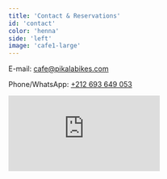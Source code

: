 ```yaml
---
title: 'Contact & Reservations'
id: 'contact'
color: 'henna'
side: 'left'
image: 'cafe1-large'
---
```


E-mail: [cafe@pikalabikes.com](mailto:cafe@pikalabikes.com)

Phone/WhatsApp: [+212 693 649 053](tel:+212693649053)

<InstagramIcon link='http://www.instagram.com/pikalacafe' />

<iframe src="https://www.google.com/maps/embed?pb=!1m18!1m12!1m3!1d3397.0848635503344!2d-7.997596122710554!3d31.63152674163891!2m3!1f0!2f0!3f0!3m2!1i1024!2i768!4f13.1!3m3!1m2!1s0xdafef6da0f35aeb%3A0xe81deb9f3ff0b73c!2sPikala%20Cafe!5e0!3m2!1sen!2sma!4v1699915776578!5m2!1sen!2sma" frameborder="0" style="border:0" allowfullscreen="" loading="lazy"></iframe>
